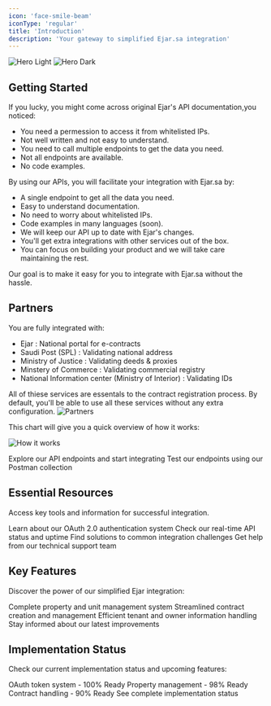 ```yaml
---
icon: 'face-smile-beam'
iconType: 'regular'
title: 'Introduction'
description: 'Your gateway to simplified Ejar.sa integration'
---
```


<img
  className="block dark:hidden"
  src="/images/hero-light.svg"
  alt="Hero Light"
/>
<img
  className="hidden dark:block"
  src="/images/hero-dark.svg"
  alt="Hero Dark"
/>

## Getting Started

If you lucky, you might come across original Ejar's API documentation,you noticed:
- You need a permession to access it from whitelisted IPs.
- Not well written and not easy to understand.
- You need to call multiple endpoints to get the data you need.
- Not all endpoints are available.
- No code examples.

By using our APIs, you will facilitate your integration with Ejar.sa by:
- A single endpoint to get all the data you need.
- Easy to understand documentation.
- No need to worry about whitelisted IPs.
- Code examples in many languages (soon).
- We will keep our API up to date with Ejar's changes.
- You'll get extra integrations with other services out of the box.
- You can focus on building your product and we will take care maintaining the rest.

Our goal is to make it easy for you to integrate with Ejar.sa without the hassle.

## Partners
You are fully integrated with:
- Ejar : National portal for e-contracts
- Saudi Post (SPL) : Validating national address
- Ministry of Justice : Validating deeds & proxies
- Minstery of Commerce : Validating commercial registry
- National Information center (Ministry of Interior) : Validating IDs

All of thiese services are essentals to the contract registration process. By default, you'll be able to use all these services without any extra configuration.
<img
  className="block"
  src="/images/003.png"
  alt="Partners"
/>


This chart will give you a quick overview of how it works:

<img
  className="block"
  src="/images/004.png"
  alt="How it works"
/>

<CardGroup cols={2}>
  <Card
    title="API Documentation"
    icon="code"
    href="/api-reference/getting-started"
  >
    Explore our API endpoints and start integrating
  </Card>
  <Card
    title="Try Our API"
    icon="rocket"
    href="https://documenter.getpostman.com/view/39514920/2sAY4yfMHr"
  >
    Test our endpoints using our Postman collection
  </Card>
</CardGroup>

## Essential Resources

Access key tools and information for successful integration.

<CardGroup cols={2}>
  <Card
    title="Authentication"
    icon="key"
    href="/api-reference/auth/oauth-token"
  >
    Learn about our OAuth 2.0 authentication system
  </Card>
  <Card
    title="API Status"
    icon="signal"
    href="https://stats.uptimerobot.com/koyjLJpRaj"
  >
    Check our real-time API status and uptime
  </Card>
  <Card
    title="Common Issues"
    icon="wrench"
    href="/faq/common-issues/troubleshooting"
  >
    Find solutions to common integration challenges
  </Card>
  <Card
    title="Support"
    icon="headset"
    href="mailto:b2b@agd.sa"
  >
    Get help from our technical support team
  </Card>
</CardGroup>

## Key Features

Discover the power of our simplified Ejar integration:

<CardGroup cols={2}>
  <Card
    title="Property Management"
    icon="building"
    href="/api-reference/properties/list-properties"
  >
    Complete property and unit management system
  </Card>
  <Card
    title="Contract Operations"
    icon="file-contract"
    href="/api-reference/contracts/list-contracts"
  >
    Streamlined contract creation and management
  </Card>
  <Card
    title="Party Management"
    icon="users"
    href="/api-reference/parties/search-party"
  >
    Efficient tenant and owner information handling
  </Card>
  <Card
    title="Latest Updates"
    icon="clock"
    href="/changelog/introduction"
  >
    Stay informed about our latest improvements
  </Card>
</CardGroup>

## Implementation Status

Check our current implementation status and upcoming features:

<CardGroup cols={2}>
  <Card
    title="Authentication"
    icon="shield-check"
    href="/api-reference/introduction#authentication-100-ready"
  >
    OAuth token system - 100% Ready
  </Card>
  <Card
    title="Properties"
    icon="home"
    href="/api-reference/introduction#property-management"
  >
    Property management - 98% Ready
  </Card>
  <Card
    title="Contracts"
    icon="file-signature"
    href="/api-reference/introduction#contract-management"
  >
    Contract handling - 90% Ready
  </Card>
  <Card
    title="View All Status"
    icon="list-check"
    href="/api-reference/introduction#todo-list--implementation-status"
  >
    See complete implementation status
  </Card>
</CardGroup>
